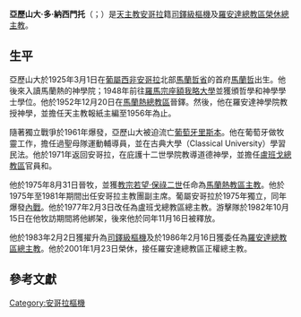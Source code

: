 {{Blpunsourced|time=2020-01-07T06:12:58+00:00}}
{{NoteTA
|1=zh-hk:安多尼; zh-mo:安多尼; zh-tw:安東尼;
|2=zh-hk:類斯; zh-tw:路易;
}}
{{Infobox Christian leader
| type             = cardinal
| honorific-prefix =
| name             = 亞歷山大·多·納西門托<br />Alexandre do Nascimento
| honorific-suffix = 
| title            = [[天主教羅安達總教區|天主教羅安達總教區榮休總主教]]
| image            = 
| image_size       = 
| alt              = 
| caption          = 
| church           = 
| archdiocese      = 羅安達
| province         = 
| metropolis       = 
| diocese          = 
| see              = 
| elected          = 
| appointed        = 1986年2月16日
| term             = 
| term_start       = 
| quashed          = 
| term_end         = 2001年1月23日
| predecessor      = Eduardo André Muaca
| opposed          = 
| successor        = {{link-en|達彌盎·安多尼·富蘭克林|Damião António Franklin|達彌盎·富蘭克林}}
| other_post       = Cardinal-Priest of San Marco in Agro Laurentino
<!---------- Orders ---------->
| ordination       = 1952年12月20日
| ordained_by      = {{link-en|類斯·特拉利亞|Luigi Traglia}}
| consecration     = 1975年8月31日
| consecrated_by   = {{link-en|若望·德-安德雷亞|Giovanni De Andrea}}
| cardinal         = 1983年2月2日
| rank             = [[樞機|司鐸級樞機]]
<!---------- Personal details ---------->
| birth_name       = 
| birth_date       = {{Birth date and age|1925|3|1|df=yes}} 
| birth_place      = [[葡屬西非|葡屬西非]][[安哥拉|安哥拉]][[馬蘭哲|馬蘭哲]]
| death_date       = <!-- {{Death date and age|YYYY|MM|DD|YYYY|MM|DD}} (death date then birth date) -->
| death_place      = 
| buried           = 
| nationality      = 安哥拉
| religion         = [[天主教|天主教]]
| residence        = 
| parents          = 
| spouse           = 
| children         = 
| occupation       = 
| profession       = 
| previous_post    = {{unbulleted list|[[天主教馬蘭熱總教區|馬蘭熱教區主教]]（1975年－1977年）|[[天主教盧班戈總教區|盧班戈總教區總主教]]（1977年－1986年）}}
| education        =
| alma_mater       = 
| motto            = {{lang|la|Turres fortissima nomen domini}}
| signature        = 
| signature_alt    = 
| coat_of_arms     = Coat of arms of Alexandre do Nascimento.svg
| coat_of_arms_alt = 
}}
'''亞歷山大·多·納西門托'''（{{lang-pt|Alexandre do Nascimento}}；{{bd|1925年|3月1日|catIdx=Alexandre do Nascimento}}）是[[天主教|天主教]][[安哥拉|安哥拉]]籍[[樞機|司鐸級樞機]]及[[天主教羅安達總教區|羅安達總教區榮休總主教]]。

==生平==
亞歷山大於1925年3月1日在[[葡屬西非|葡屬西非]][[安哥拉|安哥拉]]北部[[馬蘭哲省|馬蘭哲省]]的首府[[馬蘭哲|馬蘭哲]]出生。他後來入讀馬蘭熱的神學院；1948年前往[[羅馬|羅馬]][[宗座額我略大學|宗座額我略大學]]並獲頒哲學和神學學士學位。他於1952年12月20日在[[天主教馬蘭熱總教區|馬蘭熱總教區]]晉鐸。然後，他在羅安達神學院教授神學，並擔任天主教報紙主編至1956年為止。

隨著獨立戰爭於1961年爆發，亞歷山大被迫流亡[[葡萄牙|葡萄牙]][[里斯本|里斯本]]。他在葡萄牙做牧靈工作，擔任過聖母隊運動輔導員，並在古典大學（Classical University）學習民法。他於1971年返回安哥拉，在庇護十二世學院教導道德神學，並擔任[[天主教盧班戈總教區|盧班戈總教區]]官員和{{clarify|安哥拉明愛秘書長特別助理學生和前[[政治犯|政治犯]]}}。

他於1975年8月31日晉牧，並獲[[教宗若望·保祿二世|教宗若望·保祿二世]]任命為[[天主教馬蘭熱總教區|馬蘭熱教區主教]]。他於1975年至1981年期間出任安哥拉主教團副主席。葡屬安哥拉於1975年獨立，同年爆發[[安哥拉內戰|內戰]]。他於1977年2月3日改任為盧班戈總教區總主教。游擊隊於1982年10月15日在他牧訪期間將他綁架，後來他於同年11月16日被釋放。

他於1983年2月2日獲擢升為[[樞機|司鐸級樞機]]及於1986年2月16日獲委任為[[天主教羅安達總教區|羅安達總教區總主教]]。他於2001年1月23日榮休，{{link-en|達彌盎·安多尼·富蘭克林|Damião António Franklin|達彌盎·富蘭克林}}接任羅安達總教區正權總主教。

==參考文獻==
{{reflist}}

{{樞機團}}
{{Authority control}}
[[Category:安哥拉樞機|Category:安哥拉樞機]]